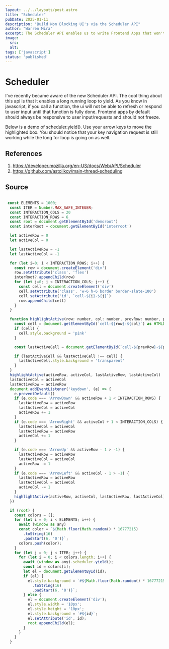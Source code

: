 ```yaml
---
layout: ../../layouts/post.astro
title: "Scheduler"
pubDate: 2025-01-11
description: "Build Non Blocking UI's via the Scheduler API"
author: "Warren Mira"
excerpt: The Scheduler API enables us to write Frontend Apps that won't freeze the UI.
image:
  src:
  alt:
tags: ['javascript']
status: 'published'
---
```


# Scheduler

I've recently became aware of the new Scheduler API. The cool thing about this api is that it enables a long running loop to yield.
As you know in javascript, if you call a function, the ui will not be able to refresh or respond to user input until that function is fully done.
Frontend apps by default should always be responsive to user input/requests and should not freeze.

Below is a demo of scheduler.yield(). Use your arrow keys to move the highlighted box. You should notice that your key navigation request is still
working while the long for loop is going on as well.

<SchedulerDemo />

## References

1. https://developer.mozilla.org/en-US/docs/Web/API/Scheduler
2. https://github.com/astoilkov/main-thread-scheduling

## Source

```javascript

 const ELEMENTS = 1000;
  const ITER = Number.MAX_SAFE_INTEGER;
  const INTERACTION_COLS = 20
  const INTERACTION_ROWS = 6
  const root = document.getElementById('demoroot')
  const interRoot = document.getElementById('interroot')

  let activeRow = 0
  let activeCol = 0

  let lastActiveRow = -1
  let lastActiveCol = -1

  for (let i=0; i < INTERACTION_ROWS; i++) {
    const row = document.createElement('div')
    row.setAttribute('class', 'flex')
    interRoot?.appendChild(row)
    for (let j=0; j < INTERACTION_COLS; j++) {
      const cell = document.createElement('div')
      cell.setAttribute('class', 'w-6 h-6 border border-slate-100')
      cell.setAttribute('id', `cell-${i}-${j}`)
      row.appendChild(cell)
    }
  }

  function highlightActive(row: number, col: number, prevRow: number, prevCol: number) {
    const cell = document.getElementById(`cell-${row}-${col}`) as HTMLDivElement
    if (cell) {
      cell.style.background = 'pink'
    }

    const lastActiveCell = document.getElementById(`cell-${prevRow}-${prevCol}`) as HTMLDivElement

    if (lastActiveCell && lastActiveCell !== cell) {
      lastActiveCell.style.background = 'transparent'
    }
  }
  highlightActive(activeRow, activeCol, lastActiveRow, lastActiveCol)
  lastActiveCol = activeCol
  lastActiveRow = activeRow
  document.addEventListener('keydown', (e) => {
    e.preventDefault()
    if (e.code === 'ArrowDown' && activeRow + 1 < INTERACTION_ROWS) {
      lastActiveRow = activeRow
      lastActiveCol = activeCol
      activeRow += 1
    }
    if (e.code === 'ArrowRight' && activeCol + 1 < INTERACTION_COLS) {
      lastActiveCol = activeCol
      lastActiveRow = activeRow
      activeCol += 1
    }

    if (e.code === 'ArrowUp' && activeRow - 1 > -1) {
      lastActiveRow = activeRow
      lastActiveCol = activeCol
      activeRow -= 1
    }
    if (e.code === 'ArrowLeft' && activeCol - 1 > -1) {
      lastActiveRow = activeRow
      lastActiveCol = activeCol
      activeCol -= 1
    }
    highlightActive(activeRow, activeCol, lastActiveRow, lastActiveCol)
  })

  if (root) {
    const colors = [];
    for (let i = 0; i < ELEMENTS; i++) {
      await (window as any)                                                                                             .yield();
      const color = `${Math.floor(Math.random() * 16777215)
        .toString(16)
        .padStart(6, '0')}`;
      colors.push(color);
    }
    for (let j = 0; j < ITER; j++) {
      for (let i = 0; i < colors.length; i++) {
        await (window as any).scheduler.yield();
        const id = colors[i];
        let el = document.getElementById(id);
        if (el) {
          el.style.background = `#${Math.floor(Math.random() * 16777215)
            .toString(16)
            .padStart(6, '0')}`;
        } else {
          el = document.createElement('div');
          el.style.width = '10px';
          el.style.height = '10px';
          el.style.background = `#${id}`;
          el.setAttribute('id', id);
          root.appendChild(el);
        }
      }
    }
  }


```

